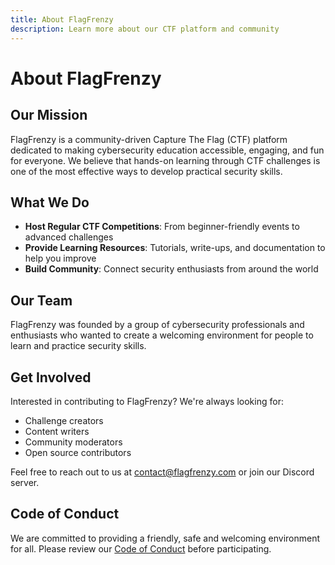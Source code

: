 ```yaml
---
title: About FlagFrenzy
description: Learn more about our CTF platform and community
---
```


# About FlagFrenzy

## Our Mission

FlagFrenzy is a community-driven Capture The Flag (CTF) platform dedicated to making cybersecurity education accessible, engaging, and fun for everyone. We believe that hands-on learning through CTF challenges is one of the most effective ways to develop practical security skills.

## What We Do

- **Host Regular CTF Competitions**: From beginner-friendly events to advanced challenges
- **Provide Learning Resources**: Tutorials, write-ups, and documentation to help you improve
- **Build Community**: Connect security enthusiasts from around the world

## Our Team

FlagFrenzy was founded by a group of cybersecurity professionals and enthusiasts who wanted to create a welcoming environment for people to learn and practice security skills.

## Get Involved

Interested in contributing to FlagFrenzy? We're always looking for:

- Challenge creators
- Content writers
- Community moderators
- Open source contributors

Feel free to reach out to us at [contact@flagfrenzy.com](mailto:contact@flagfrenzy.com) or join our Discord server.

## Code of Conduct

We are committed to providing a friendly, safe and welcoming environment for all. Please review our [Code of Conduct](/docs/code-of-conduct) before participating.
